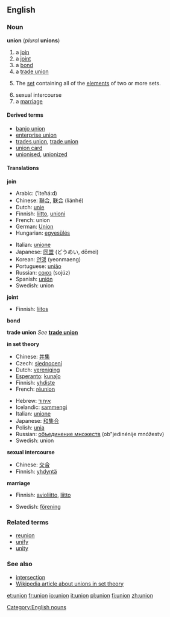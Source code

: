 ==English==
===Noun===
'''union''' (''plural'' '''unions''')

#a [[join]]
#a [[joint]]
#a [[bond]]
#a [[trade union]]
#{{settheory}} The [[set]] containing all of the [[element]]s of two or more sets.
#sexual intercourse
# a [[marriage]]

====Derived terms====
*[[banjo union]]
*[[enterprise union]]
*[[trades union]], [[trade union]]
*[[union card]]
*[[unionised]], [[unionized]]<!--in a union-->

====Translations====
'''join'''
{{top}}
*Arabic: {{ARchar|[[اتحاد]]}} (’iteħá:d) {{m}}
*Chinese: [[聯合]], [[联合]] (liánhé)
*Dutch: [[unie]]
*Finnish: [[liitto]], [[unioni]]
*French: union {{f}}
*German: [[Union]] {{f}}
*Hungarian: [[egyesülés]]
{{mid}}
*Italian: [[unione]] {{f}}
*Japanese: [[同盟]] (どうめい, dōmei)
*Korean: [[연맹]] (yeonmaeng)
*Portuguese: [[união]] {{f}}
*Russian: [[союз]] (sojúz) {{m}}
*Spanish: [[unión]] {{f}}
*Swedish: union
{{bottom}}

'''joint'''
{{top}}
*Finnish: [[liitos]]
{{mid}}
{{bottom}}

'''bond'''
{{top}}
{{mid}}
{{bottom}}

'''trade union'''
''See'' '''[[trade union]]'''
<!--put translations at "trade union"
{{top}}
{{mid}}
{{bottom}}
-->

'''in set theory'''
{{top}}
*Chinese: [[并集]]
*Czech: [[sjednocení]]
*Dutch: [[vereniging]]
*[[Esperanto]]: [[kunaĵo]]
*Finnish: [[yhdiste]]
*French: [[réunion]] {{f}}<!--sic: not "union"-->
{{mid}}
*Hebrew: [[איחוד]]
*Icelandic: [[sammengi]]
*Italian: [[unione]] {{f}}
*Japanese: [[和集合]]
*Polish: [[unia]] {{f}}
*Russian: [[объединение множеств]] (ob"jedinénije mnóžestv) {{n}}
*Swedish: union
{{bottom}}

'''sexual intercourse'''
{{top}}
*Chinese: [[交合]]
*Finnish: [[yhdyntä]]
{{mid}}
{{bottom}}

'''marriage'''
{{top}}
*Finnish: [[avioliitto]], [[liitto]]
{{mid}}
*Swedish: [[förening]] {{c}}
{{bottom}}

===Related terms===
*[[reunion]]
*[[unify]]
*[[unity]]

===See also===
*[[intersection]]<!--in set theory-->
*[[w:union_(set theory)|Wikipedia article about unions in set theory]]

[[Category:English nouns]]

[[et:union]]
[[fr:union]]
[[io:union]]
[[it:union]]
[[pl:union]]
[[fi:union]]
[[zh:union]]